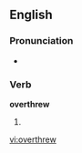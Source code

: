 ==English==

===Pronunciation===
*{{IPA|/'ovəɻθɻʊə/}}

===Verb===
'''overthrew'''

# {{past tense of| to [[overthrow]]}}

[[vi:overthrew]]